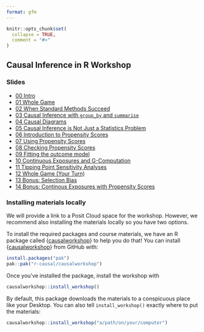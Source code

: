 ```yaml
---
format: gfm
---
```


<!-- README.md is generated from README.Rmd. Please edit that file -->

```r
knitr::opts_chunk$set(
  collapse = TRUE,
  comment = "#>"
)
```

## Causal Inference in R Workshop

### Slides

* [00 Intro](https://causal-inference-r-workshop.netlify.app/00-intro.html)
* [01 Whole Game](https://causal-inference-r-workshop.netlify.app/01-causal_modeling_whole_game.html)
* [02 When Standard Methods Succeed](https://causal-inference-r-workshop.netlify.app/02-when-standard-methods-succeed.html)
* [03 Causal Inference with `group_by` and `summarise`](https://causal-inference-r-workshop.netlify.app/03-causal-inference-with-group-by-and-summarise.html)
* [04 Causal Diagrams](https://causal-inference-r-workshop.netlify.app/04-dags.html)
* [05 Causal Inference is Not Just a Statistics Problem](https://causal-inference-r-workshop.netlify.app/05-quartets.html)
* [06 Introduction to Propensity Scores](https://causal-inference-r-workshop.netlify.app/06-pscores.html)
* [07 Using Propensity Scores](https://causal-inference-r-workshop.netlify.app/07-using-pscores.html)
* [08 Checking Propensity Scores](https://causal-inference-r-workshop.netlify.app/08-pscore-diagnostics.html)
* [09 Fitting the outcome model](https://causal-inference-r-workshop.netlify.app/09-outcome-model.html)
* [10 Continuous Exposures and G-Computation](https://causal-inference-r-workshop.netlify.app/10-continuous-g-comp.html)
* [11 Tipping Point Sensitivity Analyses](https://causal-inference-r-workshop.netlify.app/11-tipr.html)
* [12 Whole Game (Your Turn)](https://causal-inference-r-workshop.netlify.app/12-whole_game-2.html)
* [13 Bonus: Selection Bias](https://causal-inference-r-workshop.netlify.app/13-bonus-selection-bias.html)
* [14 Bonus: Continous Exposures with Propensity Scores](https://causal-inference-r-workshop.netlify.app/14-bonus-continuous-pscores.html)

### Installing materials locally

We will provide a link to a Posit Cloud space for the workshop. However, we recommend also installing the materials locally so you have two options.

To install the required packages and course materials, we have an R package called {[causalworkshop](https://github.com/malcolmbarrett/causalworkshop)} to help you do that! You can install {[causalworkshop](https://github.com/malcolmbarrett/causalworkshop)} from GitHub with:

``` r
install.packages("pak")
pak::pak("r-causal/causalworkshop")
```

Once you've installed the package, install the workshop with

``` r
causalworkshop::install_workshop()
```

By default, this package downloads the materials to a conspicuous place like your Desktop. You can also tell `install_workshop()` exactly where to put the materials:

``` r
causalworkshop::install_workshop("a/path/on/your/computer")
```
